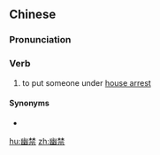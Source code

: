 ==Chinese==
{{zh-forms}}

===Pronunciation===
{{zh-pron
|m=yōujìn
|c=jau1 gam3
|cat=v
}}

===Verb===
{{zh-verb}}

# to put someone under [[house arrest]]

====Synonyms====
* {{zh-l|軟禁}}

[[hu:幽禁]]
[[zh:幽禁]]